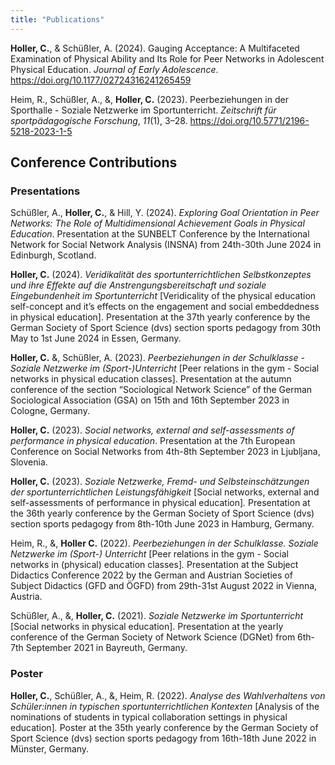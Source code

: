 ```yaml
---
title: "Publications"
---
```


**Holler, C.**, & Schüßler, A. (2024). Gauging Acceptance: A Multifaceted Examination of Physical Ability and Its Role for Peer Networks in Adolescent Physical Education. *Journal of Early Adolescence*. [https://doi.org/10.1177/02724316241265459](https://doi.org/10.1177/02724316241265459){.uri target="_blank"}

Heim, R., Schüßler, A., &, **Holler, C.** (2023). Peerbeziehungen in der Sporthalle - Soziale Netzwerke im Sportunterricht. *Zeitschrift für sportpädagogische Forschung*, *11*(1), 3--28. [https://doi.org/10.5771/2196-5218-2023-1-5](https://doi.org/10.5771/2196-5218-2023-1-5){.uri target="_blank"}

## Conference Contributions

### Presentations

Schüßler, A., **Holler, C.**, & Hill, Y. (2024). *Exploring Goal Orientation in Peer Networks: The Role of Multidimensional Achievement Goals in Physical Education*. Presentation at the SUNBELT Conference by the International Network for Social Network Analysis (INSNA) from 24th-30th June 2024 in Edinburgh, Scotland.

**Holler, C.** (2024). *Veridikalität des sportunterrichtlichen Selbstkonzeptes und ihre Effekte auf die Anstrengungsbereitschaft und soziale Eingebundenheit im Sportunterricht* \[Veridicality of the physical education self-concept and it's effects on the engagement and social embeddedness in physical education\]. Presentation at the 37th yearly conference by the German Society of Sport Science (dvs) section sports pedagogy from 30th May to 1st June 2024 in Essen, Germany.

**Holler, C.** &, Schüßler, A. (2023). *Peerbeziehungen in der Schulklasse - Soziale Netzwerke im (Sport-)Unterricht* \[Peer relations in the gym - Social networks in physical education classes\]. Presentation at the autumn conference of the section "Sociological Network Science" of the German Sociological Association (GSA) on 15th and 16th September 2023 in Cologne, Germany.

**Holler, C.** (2023). *Social networks, external and self-assessments of performance in physical education*. Presentation at the 7th European Conference on Social Networks from 4th-8th September 2023 in Ljubljana, Slovenia.

**Holler, C.** (2023). *Soziale Netzwerke, Fremd- und Selbsteinschätzungen der sportunterrichtlichen Leistungsfähigkeit* \[Social networks, external and self-assessments of performance in physical education\]*.* Presentation at the 36th yearly conference by the German Society of Sport Science (dvs) section sports pedagogy from 8th-10th June 2023 in Hamburg, Germany.

Heim, R., &, **Holler C.** (2022). *Peerbeziehungen in der Schulklasse. Soziale Netzwerke im (Sport-) Unterricht* \[Peer relations in the gym - Social networks in (physical) education classes\]*.* Presentation at the Subject Didactics Conference 2022 by the German and Austrian Societies of Subject Didactics (GFD and ÖGFD) from 29th-31st August 2022 in Vienna, Austria.

Schüßler, A., &, **Holler, C.** (2021). *Soziale Netzwerke im Sportunterricht* \[Social networks in physical education\]. Presentation at the yearly conference of the German Society of Network Science (DGNet) from 6th-7th September 2021 in Bayreuth, Germany.

### Poster

**Holler, C.**, Schüßler, A., &, Heim, R. (2022). *Analyse des Wahlverhaltens von Schüler:innen in typischen sportunterrichtlichen Kontexten* \[Analysis of the nominations of students in typical collaboration settings in physical education\]*.* Poster at the 35th yearly conference by the German Society of Sport Science (dvs) section sports pedagogy from 16th-18th June 2022 in Münster, Germany.
